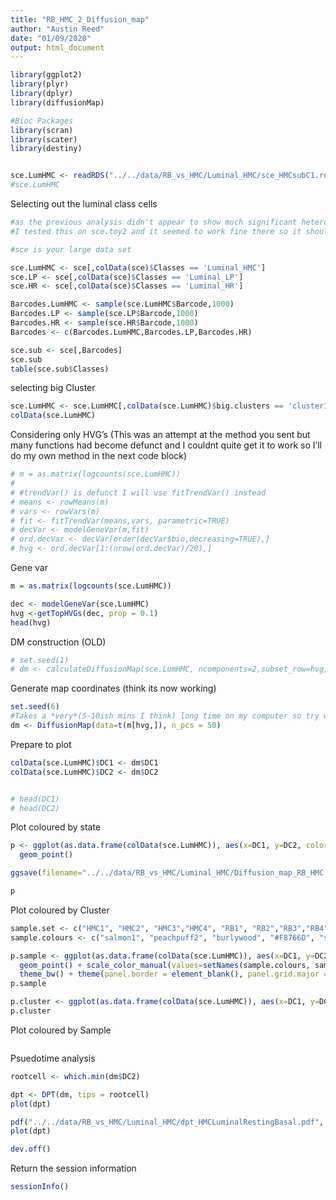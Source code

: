 ---
title: "RB_HMC_2_Diffusion_map"
author: "Austin Reed"
date: "01/09/2020"
output: html_document
---

```{r, message=FALSE}
library(ggplot2)
library(plyr)
library(dplyr)
library(diffusionMap)

#Bioc Packages
library(scran)
library(scater)
library(destiny)


sce.LumHMC <- readRDS("../../data/RB_vs_HMC/Luminal_HMC/sce_HMCsubC1.rds")
#sce.LumHMC
```

Selecting out the luminal class cells
```{r}
#as the previous analysis didn't appear to show much significant heterogeneity between the RB and HMC cells within the Milk bigcluster I will not subsection them for this analysis
#I tested this on sce.toy2 and it seemed to work fine there so it should work fine here too

#sce is your large data set

sce.LumHMC <- sce[,colData(sce)$Classes == 'Luminal_HMC']
sce.LP <- sce[,colData(sce)$Classes == 'Luminal_LP']
sce.HR <- sce[,colData(sce)$Classes == 'Luminal_HR']

Barcodes.LumHMC <- sample(sce.LumHMC$Barcode,1000)
Barcodes.LP <- sample(sce.LP$Barcode,1000)
Barcodes.HR <- sample(sce.HR$Barcode,1000)
Barcodes <- c(Barcodes.LumHMC,Barcodes.LP,Barcodes.HR)

sce.sub <- sce[,Barcodes]
sce.sub
table(sce.sub$Classes)
```

selecting big Cluster
```{r}
sce.LumHMC <- sce.LumHMC[,colData(sce.LumHMC)$big.clusters == 'cluster1']
colData(sce.LumHMC)
```

Considering only HVG's (This was an attempt at the method you sent but many functions had become defunct and I couldnt quite get it to work so I'll do my own method in the next code block)
```{r}
# m = as.matrix(logcounts(sce.LumHMC))
# 
# #trendVar() is defunct I will use fitTrendVar() instead
# means <- rowMeans(m)
# vars <- rowVars(m)
# fit <- fitTrendVar(means,vars, parametric=TRUE)
# decVar <- modelGeneVar(m,fit)
# ord.decVar <- decVar[order(decVar$bio,decreasing=TRUE),]
# hvg <- ord.decVar[1:(nrow(ord.decVar)/20),]
```

Gene var
```{r}
m = as.matrix(logcounts(sce.LumHMC))

dec <- modelGeneVar(sce.LumHMC)
hvg <-getTopHVGs(dec, prop = 0.1)
head(hvg)
```

DM construction (OLD)
```{r}
# set.seed(1)
# dm <- calculateDiffusionMap(sce.LumHMC, ncomponents=2,subset_row=hvg, dimred='PCA')
```


Generate map coordinates (think its now working)
```{r}
set.seed(6)
#Takes a *very*(5-10ish mins I think) long time on my computer so try with PCA
dm <- DiffusionMap(data=t(m[hvg,]), n_pcs = 50)
```


Prepare to plot
```{r}
colData(sce.LumHMC)$DC1 <- dm$DC1
colData(sce.LumHMC)$DC2 <- dm$DC2


# head(DC1)
# head(DC2)
```

Plot coloured by state
```{r}
p <- ggplot(as.data.frame(colData(sce.LumHMC)), aes(x=DC1, y=DC2, color=State)) +
  geom_point()

ggsave(filename="../../data/RB_vs_HMC/Luminal_HMC/Diffusion_map_RB_HMC.pdf",p,width=8,height=8)

p
```

Plot coloured by Cluster
```{r}
sample.set <- c("HMC1", "HMC2", "HMC3","HMC4", "RB1", "RB2","RB3","RB4")
sample.colours <- c("salmon1", "peachpuff2", "burlywood", "#F8766D", "steelblue3", "slategray3", "paleturquoise3","#00BFC4")

p.sample <- ggplot(as.data.frame(colData(sce.LumHMC)), aes(x=DC1, y=DC2, color=Sample)) + 
  geom_point() + scale_color_manual(values=setNames(sample.colours, sample.set)) +
  theme_bw() + theme(panel.border = element_blank(), panel.grid.major = element_blank(), panel.grid.minor = element_blank(), axis.line = element_line(colour = "black"))
p.sample

p.cluster <- ggplot(as.data.frame(colData(sce.LumHMC)), aes(x=DC1, y=DC2, color=GraphClusters)) + geom_point() + theme_bw() + theme(panel.border = element_blank(), panel.grid.major = element_blank(), panel.grid.minor = element_blank(), axis.line = element_line(colour = "black"))
p.cluster
```

Plot coloured by Sample
```{r}

```

Psuedotime analysis
```{r}
rootcell <- which.min(dm$DC2)

dpt <- DPT(dm, tips = rootcell)
plot(dpt)
```

```{r}
pdf("../../data/RB_vs_HMC/Luminal_HMC/dpt_HMCLuminalRestingBasal.pdf", width=8, height=8)
plot(dpt)

dev.off()
```

Return the session information
```{r}
sessionInfo()
```

